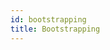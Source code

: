 ```yaml
---
id: bootstrapping
title: Bootstrapping
---
```


<DocCardContainer>

<DocCard
    title="📄️ Central Collector Setup"
    description="Overview"
    href="/docs/azure-monitoring/bootstrapping/"
/>

<DocCard
    title="📄️ EventHub Streaming Ingestion"
    description="Overview"
    href="/docs/azure-monitoring/bootstrapping/data-ingestion/"
/>

</DocCardContainer>
